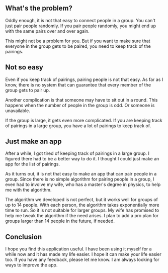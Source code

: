 ## What's the problem?

Oddly enough, it is not that easy to connect people in a group. You can't just pair people randomly. If you pair people randomly, you might end up with the same pairs over and over again. 

This might not be a problem for you. But if you want to make sure that everyone in the group gets to be paired, you need to keep track of the pairings.

## Not so easy

Even if you keep track of pairings, pairing people is not that easy. As far as I know, there is no system that can guarantee that every member of the group gets to pair up.

Another complication is that someone may have to sit out in a round. This happens when the number of people in the group is odd. Or someone is unavailable.

If the group is large, it gets even more complicated. If you are keeping track of pairings in a large group, you have a lot of pairings to keep track of.

## Just make an app

After a while, I got tired of keeping track of pairings in a large group. I figured there had to be a better way to do it. I thought I could just make an app for the list of pairings.

As it turns out, it is not that easy to make an app that can pair people in a group. Since there is no simple algorithm for pairing people in a group, I even had to involve my wife, who has a master's degree in physics, to help me with the algorithm.

The algorithm we developed is not perfect, but it works well for groups of up to 14 people. With each person, the algorithm takes exponentially more time to run. So it is not suitable for larger groups. My wife has promised to help me tweak the algorithm if the need arises. I plan to add a pro plan for groups larger than 14 people in the future, if needed.

## Conclusion

I hope you find this application useful. I have been using it myself for a while now and it has made my life easier. I hope it can make your life easier too. If you have any feedback, please let me know. I am always looking for ways to improve the app.